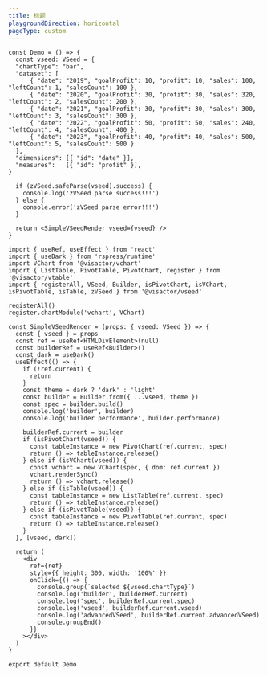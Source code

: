 ```yaml
---
title: 标题
playgroundDirection: horizontal
pageType: custom
---
```


```tsx
const Demo = () => {
  const vseed: VSeed = {
  "chartType": "bar",
  "dataset": [
      { "date": "2019", "goalProfit": 10, "profit": 10, "sales": 100, "leftCount": 1, "salesCount": 100 },
      { "date": "2020", "goalProfit": 30, "profit": 30, "sales": 320, "leftCount": 2, "salesCount": 200 },
      { "date": "2021", "goalProfit": 30, "profit": 30, "sales": 300, "leftCount": 3, "salesCount": 300 },
      { "date": "2022", "goalProfit": 50, "profit": 50, "sales": 240, "leftCount": 4, "salesCount": 400 },
      { "date": "2023", "goalProfit": 40, "profit": 40, "sales": 500, "leftCount": 5, "salesCount": 500 }
  ],
  "dimensions": [{ "id": "date" }],
  "measures":   [{ "id": "profit" }],
}

  if (zVSeed.safeParse(vseed).success) {
    console.log('zVSeed parse success!!!')
  } else {
    console.error('zVSeed parse error!!!')
  }

  return <SimpleVSeedRender vseed={vseed} />
}

import { useRef, useEffect } from 'react'
import { useDark } from 'rspress/runtime'
import VChart from '@visactor/vchart'
import { ListTable, PivotTable, PivotChart, register } from '@visactor/vtable'
import { registerAll, VSeed, Builder, isPivotChart, isVChart, isPivotTable, isTable, zVSeed } from '@visactor/vseed'

registerAll()
register.chartModule('vchart', VChart)

const SimpleVSeedRender = (props: { vseed: VSeed }) => {
  const { vseed } = props
  const ref = useRef<HTMLDivElement>(null)
  const builderRef = useRef<Builder>()
  const dark = useDark()
  useEffect(() => {
    if (!ref.current) {
      return
    }
    const theme = dark ? 'dark' : 'light'
    const builder = Builder.from({ ...vseed, theme })
    const spec = builder.build()
    console.log('builder', builder)
    console.log('builder performance', builder.performance)

    builderRef.current = builder
    if (isPivotChart(vseed)) {
      const tableInstance = new PivotChart(ref.current, spec)
      return () => tableInstance.release()
    } else if (isVChart(vseed)) {
      const vchart = new VChart(spec, { dom: ref.current })
      vchart.renderSync()
      return () => vchart.release()
    } else if (isTable(vseed)) {
      const tableInstance = new ListTable(ref.current, spec)
      return () => tableInstance.release()
    } else if (isPivotTable(vseed)) {
      const tableInstance = new PivotTable(ref.current, spec)
      return () => tableInstance.release()
    }
  }, [vseed, dark])

  return (
    <div
      ref={ref}
      style={{ height: 300, width: '100%' }}
      onClick={() => {
        console.group(`selected ${vseed.chartType}`)
        console.log('builder', builderRef.current)
        console.log('spec', builderRef.current.spec)
        console.log('vseed', builderRef.current.vseed)
        console.log('advancedVSeed', builderRef.current.advancedVSeed)
        console.groupEnd()
      }}
    ></div>
  )
}

export default Demo
```
